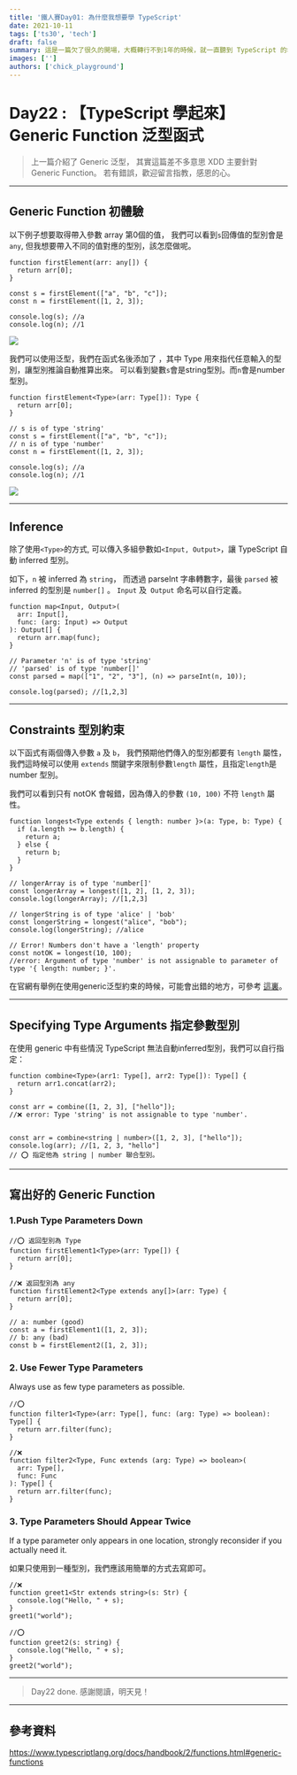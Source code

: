 ```yaml
---
title: '鐵人賽Day01: 為什麼我想要學 TypeScript'
date: 2021-10-11
tags: ['ts30', 'tech']
draft: false
summary: 這是一篇欠了很久的開場，大概轉行不到1年的時候，就一直聽到 TypeScript 的名字，想說到底是啥
images: ['']
authors: ['chick_playground']
---
```


# Day22 : 【TypeScript 學起來】Generic Function 泛型函式

> 上一篇介紹了 Generic 泛型， 其實這篇差不多意思 XDD 主要針對 Generic Function。
> 若有錯誤，歡迎留言指教，感恩的心。

---

## Generic Function 初體驗

以下例子想要取得帶入參數 array 第0個的值， 我們可以看到`s`回傳值的型別會是 `any`, 但我想要帶入不同的值對應的型別，該怎麼做呢。

```typescript=
function firstElement(arr: any[]) {
  return arr[0];
}

const s = firstElement(["a", "b", "c"]);
const n = firstElement([1, 2, 3]);

console.log(s); //a
console.log(n); //1
```

![](https://i.imgur.com/713sjvq.png)

我們可以使用泛型，我們在函式名後添加了 <Type>，其中 Type 用來指代任意輸入的型別，讓型別推論自動推算出來。 可以看到變數`s`會是string型別。而`n`會是number型別。

```typescript=
function firstElement<Type>(arr: Type[]): Type {
  return arr[0];
}

// s is of type 'string'
const s = firstElement(["a", "b", "c"]);
// n is of type 'number'
const n = firstElement([1, 2, 3]);

console.log(s); //a
console.log(n); //1
```

![](https://i.imgur.com/0GkMsB4.png)

---

## Inference

除了使用`<Type>`的方式, 可以傳入多組參數如`<Input, Output>`，讓 TypeScript 自動 inferred 型別。

如下，`n` 被 inferred 為 `string`， 而透過 parseInt 字串轉數字，最後 `parsed` 被 inferred 的型別是 `number[]` 。 `Input` 及` Output` 命名可以自行定義。

```typescript=
function map<Input, Output>(
  arr: Input[],
  func: (arg: Input) => Output
): Output[] {
  return arr.map(func);
}

// Parameter 'n' is of type 'string'
// 'parsed' is of type 'number[]'
const parsed = map(["1", "2", "3"], (n) => parseInt(n, 10));

console.log(parsed); //[1,2,3]
```

---

## Constraints 型別約束

以下函式有兩個傳入參數 `a` 及 `b`， 我們預期他們傳入的型別都要有 `length` 屬性，我們這時候可以使用 `extends` 關鍵字來限制參數`length` 屬性，且指定`length`是 number 型別。

我們可以看到只有 notOK 會報錯，因為傳入的參數 `(10, 100)` 不符 `length` 屬性。

```typescript=
function longest<Type extends { length: number }>(a: Type, b: Type) {
  if (a.length >= b.length) {
    return a;
  } else {
    return b;
  }
}

// longerArray is of type 'number[]'
const longerArray = longest([1, 2], [1, 2, 3]);
console.log(longerArray); //[1,2,3]

// longerString is of type 'alice' | 'bob'
const longerString = longest("alice", "bob");
console.log(longerString); //alice

// Error! Numbers don't have a 'length' property
const notOK = longest(10, 100);
//error: Argument of type 'number' is not assignable to parameter of type '{ length: number; }'.

```

在官網有舉例在使用generic泛型約束的時候，可能會出錯的地方，可參考 [這裏](https://www.typescriptlang.org/docs/handbook/2/functions.html#working-with-constrained-values)。

---

## Specifying Type Arguments 指定參數型別

在使用 generic 中有些情況 TypeScript 無法自動inferred型別，我們可以自行指定：

```javascript=
function combine<Type>(arr1: Type[], arr2: Type[]): Type[] {
  return arr1.concat(arr2);
}

const arr = combine([1, 2, 3], ["hello"]);
//❌ error: Type 'string' is not assignable to type 'number'.


const arr = combine<string | number>([1, 2, 3], ["hello"]);
console.log(arr); //[1, 2, 3, "hello"]
// ⭕ 指定他為 string | number 聯合型別。

```

---

## 寫出好的 Generic Function

### 1.Push Type Parameters Down

```typescript=
//⭕ 返回型別為 Type
function firstElement1<Type>(arr: Type[]) {
  return arr[0];
}

//❌ 返回型別為 any
function firstElement2<Type extends any[]>(arr: Type) {
  return arr[0];
}

// a: number (good)
const a = firstElement1([1, 2, 3]);
// b: any (bad)
const b = firstElement2([1, 2, 3]);

```

### 2. Use Fewer Type Parameters

Always use as few type parameters as possible.

```typescript=
//⭕
function filter1<Type>(arr: Type[], func: (arg: Type) => boolean): Type[] {
  return arr.filter(func);
}

//❌
function filter2<Type, Func extends (arg: Type) => boolean>(
  arr: Type[],
  func: Func
): Type[] {
  return arr.filter(func);
}
```

### 3. Type Parameters Should Appear Twice

If a type parameter only appears in one location, strongly reconsider if you actually need it.

如果只使用到一種型別，我們應該用簡單的方式去寫即可。

```typescript=
//❌
function greet1<Str extends string>(s: Str) {
  console.log("Hello, " + s);
}
greet1("world");

//⭕
function greet2(s: string) {
  console.log("Hello, " + s);
}
greet2("world");
```

---

> Day22 done. 感謝閱讀，明天見！

---

## 參考資料

https://www.typescriptlang.org/docs/handbook/2/functions.html#generic-functions
